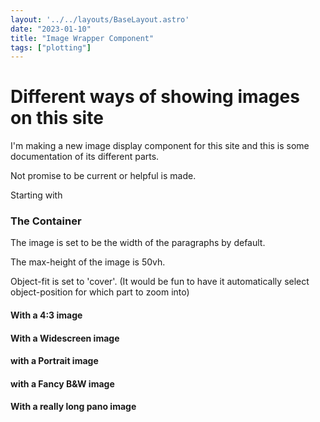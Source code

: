 ```yaml
---
layout: '../../layouts/BaseLayout.astro'
date: "2023-01-10"
title: "Image Wrapper Component"
tags: ["plotting"]
---
```


# Different ways of showing images on this site

I'm making a new image display component for this site and this is some documentation of its different parts. 

Not promise to be current or helpful is made. 

Starting with

### The Container 

The image is set to be the width of the paragraphs by default. 

The max-height of the image is 50vh. 

Object-fit is set to 'cover'. (It would be fun to have it automatically select object-position for which part to zoom into)



#### With a 4:3 image

<ImageContainer src={bristol_balloons.src} id="bristol-balloons-jpg" client:only />

#### With a Widescreen image

<ImageContainer src={bristol_balloons_wide.src} id="bristol_balloons_wide-jpg" client:only />

#### with a Portrait image

<ImageContainer src={cloudRailway.src} id="cloud-railway-jpg" client:only />

#### with a Fancy B&W image

<ImageContainer src={bwArtsy.src} id="bwArtsy-jpg" client:only />

#### With a really long pano image 

<ImageContainer src={really_long_pano_sunset.src} id="really_long_pano_sunset-jpg" client:only />

